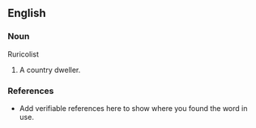 ==English==

===Noun===
Ruricolist

# A country dweller.

===References===
*Add verifiable references here to show where you found the word in use.